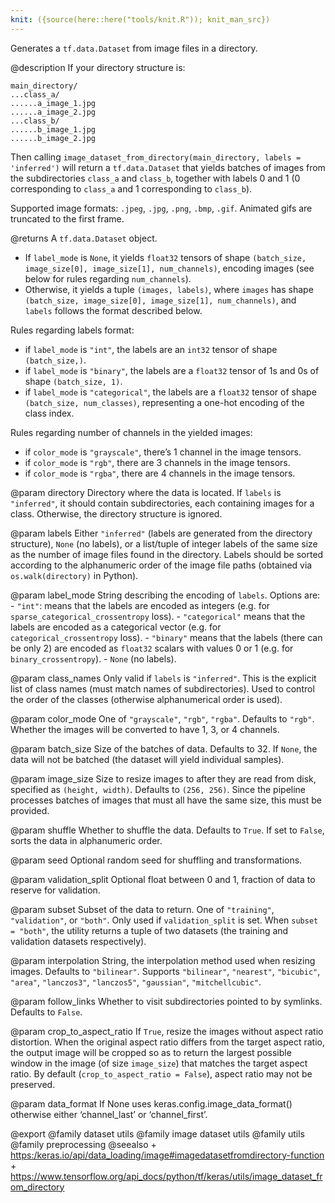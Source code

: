 ```yaml
---
knit: ({source(here::here("tools/knit.R")); knit_man_src})
---
```

Generates a `tf.data.Dataset` from image files in a directory.

@description
If your directory structure is:

```
main_directory/
...class_a/
......a_image_1.jpg
......a_image_2.jpg
...class_b/
......b_image_1.jpg
......b_image_2.jpg
```

Then calling `image_dataset_from_directory(main_directory,
labels = 'inferred')` will return a `tf.data.Dataset` that yields batches of
images from the subdirectories `class_a` and `class_b`, together with labels
0 and 1 (0 corresponding to `class_a` and 1 corresponding to `class_b`).

Supported image formats: `.jpeg`, `.jpg`, `.png`, `.bmp`, `.gif`.
Animated gifs are truncated to the first frame.

@returns
A `tf.data.Dataset` object.

- If `label_mode` is `None`, it yields `float32` tensors of shape
    `(batch_size, image_size[0], image_size[1], num_channels)`,
    encoding images (see below for rules regarding `num_channels`).
- Otherwise, it yields a tuple `(images, labels)`, where `images` has
    shape `(batch_size, image_size[0], image_size[1], num_channels)`,
    and `labels` follows the format described below.

Rules regarding labels format:

- if `label_mode` is `"int"`, the labels are an `int32` tensor of shape
    `(batch_size,)`.
- if `label_mode` is `"binary"`, the labels are a `float32` tensor of
    1s and 0s of shape `(batch_size, 1)`.
- if `label_mode` is `"categorical"`, the labels are a `float32` tensor
    of shape `(batch_size, num_classes)`, representing a one-hot
    encoding of the class index.

Rules regarding number of channels in the yielded images:

- if `color_mode` is `"grayscale"`,
    there's 1 channel in the image tensors.
- if `color_mode` is `"rgb"`,
    there are 3 channels in the image tensors.
- if `color_mode` is `"rgba"`,
    there are 4 channels in the image tensors.

@param directory
Directory where the data is located.
If `labels` is `"inferred"`, it should contain
subdirectories, each containing images for a class.
Otherwise, the directory structure is ignored.

@param labels
Either `"inferred"`
(labels are generated from the directory structure),
`None` (no labels),
or a list/tuple of integer labels of the same size as the number of
image files found in the directory. Labels should be sorted
according to the alphanumeric order of the image file paths
(obtained via `os.walk(directory)` in Python).

@param label_mode
String describing the encoding of `labels`. Options are:
- `"int"`: means that the labels are encoded as integers
    (e.g. for `sparse_categorical_crossentropy` loss).
- `"categorical"` means that the labels are
    encoded as a categorical vector
    (e.g. for `categorical_crossentropy` loss).
- `"binary"` means that the labels (there can be only 2)
    are encoded as `float32` scalars with values 0 or 1
    (e.g. for `binary_crossentropy`).
- `None` (no labels).

@param class_names
Only valid if `labels` is `"inferred"`.
This is the explicit list of class names
(must match names of subdirectories). Used to control the order
of the classes (otherwise alphanumerical order is used).

@param color_mode
One of `"grayscale"`, `"rgb"`, `"rgba"`.
Defaults to `"rgb"`. Whether the images will be converted to
have 1, 3, or 4 channels.

@param batch_size
Size of the batches of data. Defaults to 32.
If `None`, the data will not be batched
(the dataset will yield individual samples).

@param image_size
Size to resize images to after they are read from disk,
specified as `(height, width)`. Defaults to `(256, 256)`.
Since the pipeline processes batches of images that must all have
the same size, this must be provided.

@param shuffle
Whether to shuffle the data. Defaults to `True`.
If set to `False`, sorts the data in alphanumeric order.

@param seed
Optional random seed for shuffling and transformations.

@param validation_split
Optional float between 0 and 1,
fraction of data to reserve for validation.

@param subset
Subset of the data to return.
One of `"training"`, `"validation"`, or `"both"`.
Only used if `validation_split` is set.
When `subset = "both"`, the utility returns a tuple of two datasets
(the training and validation datasets respectively).

@param interpolation
String, the interpolation method used when
resizing images. Defaults to `"bilinear"`.
Supports `"bilinear"`, `"nearest"`, `"bicubic"`, `"area"`,
`"lanczos3"`, `"lanczos5"`, `"gaussian"`, `"mitchellcubic"`.

@param follow_links
Whether to visit subdirectories pointed to by symlinks.
Defaults to `False`.

@param crop_to_aspect_ratio
If `True`, resize the images without aspect
ratio distortion. When the original aspect ratio differs from the
target aspect ratio, the output image will be cropped so as to
return the largest possible window in the image
(of size `image_size`) that matches the target aspect ratio. By
default (`crop_to_aspect_ratio = False`), aspect ratio may not be
preserved.

@param data_format
If None uses keras.config.image_data_format()
otherwise either 'channel_last' or 'channel_first'.

@export
@family dataset utils
@family image dataset utils
@family utils
@family preprocessing
@seealso
+ <https:/keras.io/api/data_loading/image#imagedatasetfromdirectory-function>
+ <https://www.tensorflow.org/api_docs/python/tf/keras/utils/image_dataset_from_directory>
